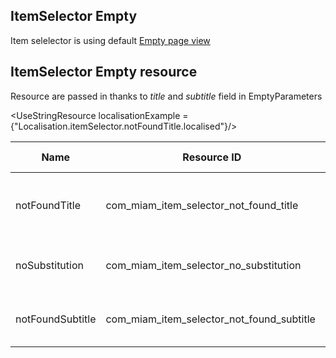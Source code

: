 
## ItemSelector Empty

Item selelector is using default [Empty page view](/docs/android/features/base-component/customize-views#empty)




## ItemSelector Empty resource

Resource are passed in thanks to *title* and *subtitle* field in  EmptyParameters


<UseStringResource   localisationExample = {"Localisation.itemSelector.notFoundTitle.localised"}/>


| Name | Resource ID | Value Fr | Value Eng |
| - | - | - | - |
| notFoundTitle | com_miam_item_selector_not_found_title | Aucun produits trouvés pour cette recherche. | No products found for this search. |
| noSubstitution | com_miam_item_selector_no_substitution | Aucun produits de substitution trouvés | No substitute products found |
| notFoundSubtitle | com_miam_item_selector_not_found_subtitle | Essayez avec un autre mot-clé. | Try another keyword. |
